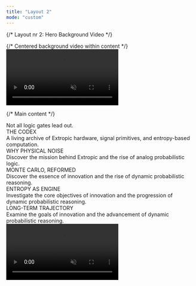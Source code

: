 ```yaml
---
title: "Layout 2"
mode: "custom"
---
```


{/* Layout nr 2: Hero Background Video */}
<div className="relative bg-black min-h-screen flex flex-col items-center pt-12 overflow-x-hidden">
  {/* Centered background video within content */}
  <div className="fixed top-0 flex justify-center items-center z-0 pointer-events-none w-full">
    <video
      className="w-full max-w-[1400px] h-auto object-cover opacity-60"
      autoPlay
      loop
      muted
      playsInline
    >
      <source src="/videos/extropic.webm" type="video/webm" />
      <source src="/videos/extropic.mp4" type="video/mp4" />
    </video>
  </div>

{/* Main content */}

<div className="relative z-10 flex flex-col items-center w-full">
  <div className="text-orange-400 font-mono text-sm tracking-widest mb-8 text-center mt-10">
    Not all logic gates lead out.
  </div>
  <div className="text-white font-serif text-[120px] font-light tracking-wide mb-3 text-center leading-tight cormorant">
    THE CODEX
  </div>
  <div className="text-extropic-gray font-mono text-base font-normal mb-14 text-center leading-relaxed max-w-2xl">
    A living archive of Extropic hardware, signal primitives, and entropy-based
    computation.
  </div>
  <div className="flex flex-col gap-4 w-[800px] max-w-full">
    <div className="bg-black/70 border-2 border-gray-500/20 rounded-xl p-[46px] shadow-lg hover:border-orange-400 hover:bg-black/85 hover:shadow-orange-400/10 transition-all">
      <div className="text-white font-serif text-4xl font-light mb-3 tracking-wide cormorant">
        WHY PHYSICAL NOISE
      </div>
      <div className="text-extropic-gray font-mono text-base font-normal leading-relaxed">
        Discover the mission behind Extropic and the rise of analog
        probabilistic logic.
      </div>
    </div>
    <div className="bg-black/70 border-2 border-gray-500/20 rounded-xl p-[46px] shadow-lg hover:border-orange-400 hover:bg-black/85 hover:shadow-orange-400/10 transition-all">
      <div className="text-white font-serif text-4xl font-light mb-3 tracking-wide cormorant">
        MONTE CARLO, REFORMED
      </div>
      <div className="text-extropic-gray font-mono text-base font-normal leading-relaxed">
        Discover the essence of innovation and the rise of dynamic probabilistic
        reasoning.
      </div>
    </div>
    <div className="bg-black/70 border-2 border-gray-500/20 rounded-xl p-[46px] shadow-lg hover:border-orange-400 hover:bg-black/85 hover:shadow-orange-400/10 transition-all">
      <div className="text-white font-serif text-4xl font-light mb-3 tracking-wide cormorant">
        ENTROPY AS ENGINE
      </div>
      <div className="text-extropic-gray font-mono text-base font-normal leading-relaxed">
        Investigate the core objectives of innovation and the progression of
        dynamic probabilistic reasoning.
      </div>
    </div>
    <div className="bg-black/70 border-2 border-gray-500/20 rounded-xl p-[46px] shadow-lg hover:border-orange-400 hover:bg-black/85 hover:shadow-orange-400/10 transition-all">
      <div className="text-white font-serif text-4xl font-light mb-3 tracking-wide cormorant">
        LONG-TERM TRAJECTORY
      </div>
      <div className="text-extropic-gray font-mono text-base font-normal leading-relaxed">
        Examine the goals of innovation and the advancement of dynamic
        probabilistic reasoning.
      </div>
    </div>
  </div>
</div>

<div 
  className="relative w-full mt-24 flex justify-center items-end 
             before:content-[''] 
             before:absolute 
             before:bottom-full 
             before:left-0 
             before:right-0 
             before:h-[400px] 
             before:bg-gradient-to-t 
             before:from-black 
             before:to-transparent 
             before:z-9"
>
  <video
    className="w-full h-auto object-cover" 
    autoPlay
    loop
    muted
    playsInline
  >
    <source src="/videos/extropic-footer.mp4" type="video/mp4; codec='avc1.42E01E, mp4a.40.2'" />
    <source src="/videos/extropic-footer.webm" type="video/webm; codec='avc1.42E01E, mp4a.40.2'" />
  </video>
</div>
</div>
